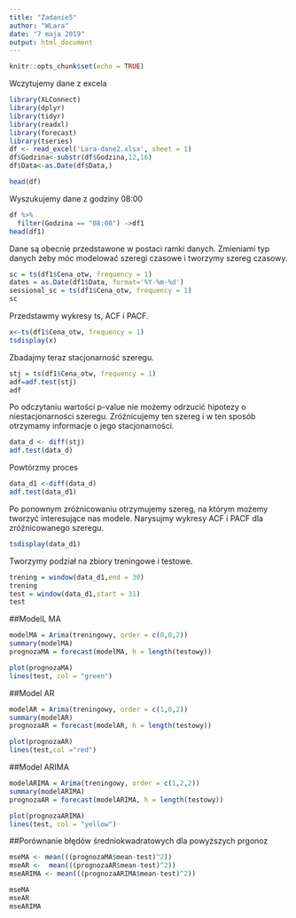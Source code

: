 ```yaml
---
title: "Zadanie5"
author: "WLara"
date: "7 maja 2019"
output: html_document
---
```


```r
knitr::opts_chunk$set(echo = TRUE)
```

Wczytujemy dane z excela
```r
library(XLConnect)
library(dplyr)
library(tidyr)
library(readxl)
library(forecast)
library(tseries)
df <- read_excel('Lara-dane2.xlsx', sheet = 1)
df$Godzina<-substr(df$Godzina,12,16)
df$Data<-as.Date(df$Data,)

head(df)
```

Wyszukujemy dane z godziny 08:00

```r
df %>%
  filter(Godzina == "08:00") ->df1
head(df1)
```


Dane są obecnie przedstawone w postaci ramki danych. Zmieniami typ danych żeby móc modelować szeregi czasowe i tworzymy szereg czasowy. 

```r

sc = ts(df1$Cena_otw, frequency = 1)
dates = as.Date(df1$Data, format='%Y-%m-%d')
sessional_sc = ts(df1$Cena_otw, frequency = 1)
sc
```

Przedstawmy wykresy ts, ACF i PACF.


```r
x<-ts(df1$Cena_otw, frequency = 1)
tsdisplay(x)
```

Zbadajmy teraz stacjonarność szeregu. 

```r
stj = ts(df1$Cena_otw, frequency = 1)
adf=adf.test(stj)
adf
```

Po odczytaniu wartości p-value nie możemy odrzucić hipotezy o niestacjonarności szeregu. Zróżnicujemy ten szereg i w ten sposób otrzymamy informacje o jego stacjonarności. 

```r
data_d <- diff(stj)
adf.test(data_d)
```

Powtórzmy proces

```r
data_d1 <-diff(data_d)
adf.test(data_d1)
```

Po ponownym zróżnicowaniu otrzymujemy szereg, na którym możemy tworzyć interesujące nas modele. Narysujmy wykresy ACF i PACF dla zróżnicowanego szeregu.

```r
tsdisplay(data_d1)
```

Tworzymy podział na zbiory treningowe i testowe.

```r
trening = window(data_d1,end = 30)
trening
test = window(data_d1,start = 31)
test 
```

##ModelL MA
```r
modelMA = Arima(treningowy, order = c(0,0,2))
summary(modelMA)
prognozaMA = forecast(modelMA, h = length(testowy))

```

```r
plot(prognozaMA)
lines(test, col = "green")
```

##Model AR

```r
modelAR = Arima(treningowy, order = c(1,0,2))
summary(modelAR)
prognozaAR = forecast(modelAR, h = length(testowy))

```

```r
plot(prognozaAR)
lines(test,col ="red")
```


##Model ARIMA

```r
modelARIMA = Arima(treningowy, order = c(1,2,2))
summary(modelARIMA)
prognozaAR = forecast(modelARIMA, h = length(testowy))
```

```r
plot(prognozaARIMA)
lines(test, col = "yellow")
```

##Porównanie błędów średniokwadratowych dla powyższych prgonoz
```r
mseMA <- mean(((prognozaMA$mean-test)^2))
mseAR <-  mean(((prognozaAR$mean-test)^2))
mseARIMA <- mean(((prognozaARIMA$mean-test)^2))
```

```r
mseMA
mseAR
mseARIMA

```











